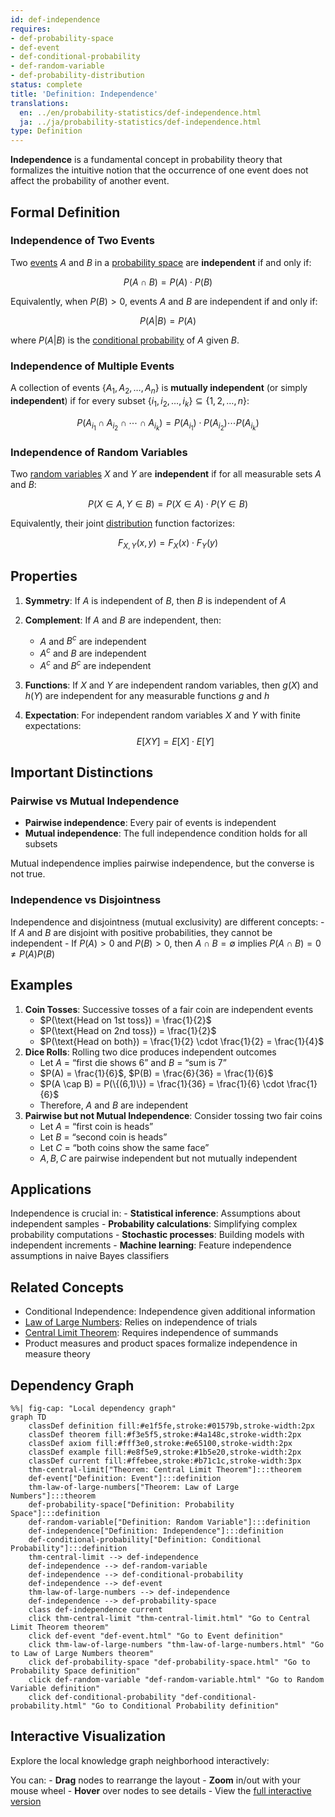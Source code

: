 ```yaml
---
id: def-independence
requires:
- def-probability-space
- def-event
- def-conditional-probability
- def-random-variable
- def-probability-distribution
status: complete
title: 'Definition: Independence'
translations:
  en: ../en/probability-statistics/def-independence.html
  ja: ../ja/probability-statistics/def-independence.html
type: Definition
---
```


**Independence** is a fundamental concept in probability theory that formalizes the intuitive notion that the occurrence of one event does not affect the probability of another event.

## Formal Definition

### Independence of Two Events

Two [events](def-event.qmd) $A$ and $B$ in a [probability space](def-probability-space.qmd) are **independent** if and only if:

$$P(A \cap B) = P(A) \cdot P(B)$$

Equivalently, when $P(B) > 0$, events $A$ and $B$ are independent if and only if:

$$P(A|B) = P(A)$$

where $P(A|B)$ is the [conditional probability](def-conditional-probability.qmd) of $A$ given $B$.

### Independence of Multiple Events

A collection of events $\{A_1, A_2, \ldots, A_n\}$ is **mutually independent** (or simply **independent**) if for every subset $\{i_1, i_2, \ldots, i_k\} \subseteq \{1, 2, \ldots, n\}$:

$$P(A_{i_1} \cap A_{i_2} \cap \cdots \cap A_{i_k}) = P(A_{i_1}) \cdot P(A_{i_2}) \cdots P(A_{i_k})$$

### Independence of Random Variables

Two [random variables](def-random-variable.qmd) $X$ and $Y$ are **independent** if for all measurable sets $A$ and $B$:

$$P(X \in A, Y \in B) = P(X \in A) \cdot P(Y \in B)$$

Equivalently, their joint [distribution](def-probability-distribution.qmd) function factorizes:

$$F_{X,Y}(x,y) = F_X(x) \cdot F_Y(y)$$

## Properties

1. **Symmetry**: If $A$ is independent of $B$, then $B$ is independent of $A$

2. **Complement**: If $A$ and $B$ are independent, then:
   - $A$ and $B^c$ are independent
   - $A^c$ and $B$ are independent
   - $A^c$ and $B^c$ are independent

3. **Functions**: If $X$ and $Y$ are independent random variables, then $g(X)$ and $h(Y)$ are independent for any measurable functions $g$ and $h$

4. **Expectation**: For independent random variables $X$ and $Y$ with finite expectations:
   $$E[XY] = E[X] \cdot E[Y]$$

## Important Distinctions

### Pairwise vs Mutual Independence

- **Pairwise independence**: Every pair of events is independent
- **Mutual independence**: The full independence condition holds for all subsets

Mutual independence implies pairwise independence, but the converse is not true.

### Independence vs Disjointness

Independence and disjointness (mutual exclusivity) are different concepts:
- If $A$ and $B$ are disjoint with positive probabilities, they cannot be independent
- If $P(A) > 0$ and $P(B) > 0$, then $A \cap B = \emptyset$ implies $P(A \cap B) = 0 \neq P(A)P(B)$

## Examples

1. **Coin Tosses**: Successive tosses of a fair coin are independent events
   - $P(\text{Head on 1st toss}) = \frac{1}{2}$
   - $P(\text{Head on 2nd toss}) = \frac{1}{2}$
   - $P(\text{Head on both}) = \frac{1}{2} \cdot \frac{1}{2} = \frac{1}{4}$

2. **Dice Rolls**: Rolling two dice produces independent outcomes
   - Let $A$ = "first die shows 6" and $B$ = "sum is 7"
   - $P(A) = \frac{1}{6}$, $P(B) = \frac{6}{36} = \frac{1}{6}$
   - $P(A \cap B) = P(\{(6,1)\}) = \frac{1}{36} = \frac{1}{6} \cdot \frac{1}{6}$
   - Therefore, $A$ and $B$ are independent

3. **Pairwise but not Mutual Independence**: Consider tossing two fair coins
   - Let $A$ = "first coin is heads"
   - Let $B$ = "second coin is heads"
   - Let $C$ = "both coins show the same face"
   - $A, B, C$ are pairwise independent but not mutually independent

## Applications

Independence is crucial in:
- **Statistical inference**: Assumptions about independent samples
- **Probability calculations**: Simplifying complex probability computations
- **Stochastic processes**: Building models with independent increments
- **Machine learning**: Feature independence assumptions in naive Bayes classifiers

## Related Concepts

- Conditional Independence: Independence given additional information
- [Law of Large Numbers](thm-law-of-large-numbers.qmd): Relies on independence of trials
- [Central Limit Theorem](thm-central-limit.qmd): Requires independence of summands
- Product measures and product spaces formalize independence in measure theory

## Dependency Graph

```mermaid
%%| fig-cap: "Local dependency graph"
graph TD
    classDef definition fill:#e1f5fe,stroke:#01579b,stroke-width:2px
    classDef theorem fill:#f3e5f5,stroke:#4a148c,stroke-width:2px
    classDef axiom fill:#fff3e0,stroke:#e65100,stroke-width:2px
    classDef example fill:#e8f5e9,stroke:#1b5e20,stroke-width:2px
    classDef current fill:#ffebee,stroke:#b71c1c,stroke-width:3px
    thm-central-limit["Theorem: Central Limit Theorem"]:::theorem
    def-event["Definition: Event"]:::definition
    thm-law-of-large-numbers["Theorem: Law of Large Numbers"]:::theorem
    def-probability-space["Definition: Probability Space"]:::definition
    def-random-variable["Definition: Random Variable"]:::definition
    def-independence["Definition: Independence"]:::definition
    def-conditional-probability["Definition: Conditional Probability"]:::definition
    thm-central-limit --> def-independence
    def-independence --> def-random-variable
    def-independence --> def-conditional-probability
    def-independence --> def-event
    thm-law-of-large-numbers --> def-independence
    def-independence --> def-probability-space
    class def-independence current
    click thm-central-limit "thm-central-limit.html" "Go to Central Limit Theorem theorem"
    click def-event "def-event.html" "Go to Event definition"
    click thm-law-of-large-numbers "thm-law-of-large-numbers.html" "Go to Law of Large Numbers theorem"
    click def-probability-space "def-probability-space.html" "Go to Probability Space definition"
    click def-random-variable "def-random-variable.html" "Go to Random Variable definition"
    click def-conditional-probability "def-conditional-probability.html" "Go to Conditional Probability definition"
```

## Interactive Visualization

Explore the local knowledge graph neighborhood interactively:

::: {.graph-viz data-id="def-independence" data-width="700" data-height="500"}
:::

You can:
- **Drag** nodes to rearrange the layout
- **Zoom** in/out with your mouse wheel
- **Hover** over nodes to see details
- View the [full interactive version](../../output/interactive/def-independence.html){target="_blank"}
